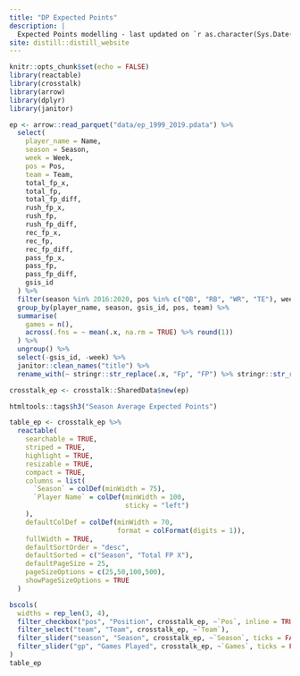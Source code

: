 ```yaml
---
title: "DP Expected Points"
description: |
  Expected Points modelling - last updated on `r as.character(Sys.Date())`.
site: distill::distill_website
---
```


```r
knitr::opts_chunk$set(echo = FALSE)
library(reactable)
library(crosstalk)
library(arrow)
library(dplyr)
library(janitor)

ep <- arrow::read_parquet("data/ep_1999_2019.pdata") %>%
  select(
    player_name = Name,
    season = Season,
    week = Week,
    pos = Pos,
    team = Team,
    total_fp_x,
    total_fp,
    total_fp_diff,
    rush_fp_x,
    rush_fp,
    rush_fp_diff,
    rec_fp_x,
    rec_fp,
    rec_fp_diff,
    pass_fp_x,
    pass_fp,
    pass_fp_diff,
    gsis_id
  ) %>%
  filter(season %in% 2016:2020, pos %in% c("QB", "RB", "WR", "TE"), week <= 17) %>%
  group_by(player_name, season, gsis_id, pos, team) %>%
  summarise(
    games = n(),
    across(.fns = ~ mean(.x, na.rm = TRUE) %>% round(1))
  ) %>%
  ungroup() %>%
  select(-gsis_id, -week) %>%
  janitor::clean_names("title") %>%
  rename_with(~ stringr::str_replace(.x, "Fp", "FP") %>% stringr::str_replace(" x", " X"))

crosstalk_ep <- crosstalk::SharedData$new(ep)
```



```r

htmltools::tags$h3("Season Average Expected Points")

table_ep <- crosstalk_ep %>%
  reactable(
    searchable = TRUE,
    striped = TRUE,
    highlight = TRUE,
    resizable = TRUE,
    compact = TRUE,
    columns = list(
      `Season` = colDef(minWidth = 75),
      `Player Name` = colDef(minWidth = 100,
                             sticky = "left")
    ),
    defaultColDef = colDef(minWidth = 70,
                           format = colFormat(digits = 1)),
    fullWidth = TRUE,
    defaultSortOrder = "desc",
    defaultSorted = c("Season", "Total FP X"),
    defaultPageSize = 25,
    pageSizeOptions = c(25,50,100,500),
    showPageSizeOptions = TRUE
  )

bscols(
  widths = rep_len(3, 4),
  filter_checkbox("pos", "Position", crosstalk_ep, ~`Pos`, inline = TRUE),
  filter_select("team", "Team", crosstalk_ep, ~`Team`),
  filter_slider("season", "Season", crosstalk_ep, ~`Season`, ticks = FALSE, width = "100%", sep = NULL, step = 1),
  filter_slider("gp", "Games Played", crosstalk_ep, ~`Games`, ticks = FALSE, width = "100%")
)
table_ep
```
